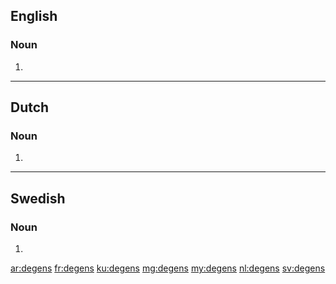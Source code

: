 ==English==

===Noun===
{{head|en}}

# {{plural of|degen}}

----

==Dutch==

===Noun===
{{head|nl}}

# {{nl-noun form of|pl|degen}}

----

==Swedish==

===Noun===
{{head|sv|noun form}}

# {{sv-noun-form-def-gen|deg}}

[[ar:degens]]
[[fr:degens]]
[[ku:degens]]
[[mg:degens]]
[[my:degens]]
[[nl:degens]]
[[sv:degens]]